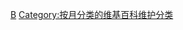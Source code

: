 {{Parent monthly clean up category|Fansite}}
[[Category:维基百科条目清理|B]]
[[Category:按月分类的维基百科维护分类|Category:按月分类的维基百科维护分类]]